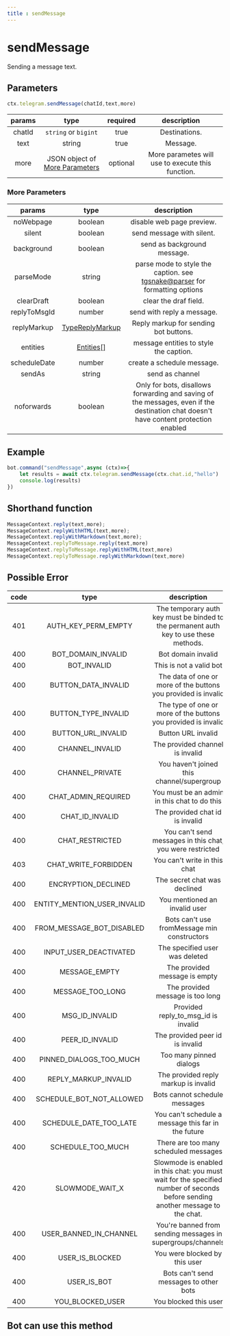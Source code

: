 ```yaml
--- 
title : sendMessage 
--- 
```

# sendMessage
Sending a message text. 
## Parameters 
```ts 
ctx.telegram.sendMessage(chatId,text,more)
```

| params | type | required | description | 
| :----: | :---: | :-----: | :---------: |
| chatId | `string` or `bigint` | true | Destinations. | 
| text | string | true | Message. | 
| more | JSON object of [More Parameters](#more-parameters) | optional | More parametes will use to execute this function. | 

### More Parameters 

| params | type | description | 
| :----: | :---: | :---------: |
| noWebpage | boolean | disable web page preview. | 
| silent | boolean | send message with silent. | 
| background | boolean | send as background message. | 
| parseMode | string | parse mode to style the caption. see [tgsnake@parser](https://github.com/tgsnake/parser#available-parsemode) for formatting options | 
| clearDraft | boolean | clear the draf field. | 
| replyToMsgId | number | send with reply a message. | 
| replyMarkup | [TypeReplyMarkup](/beta/modules/Utils.html#TypeReplyMarkup) | Reply markup for sending bot buttons. | 
| entities | [Entities[]](https://github.com/tgsnake/parser/blob/5f4497d7fcd7bae610328005d411fd91bf37d7af/src/Entities.ts#L37) | message entities to style the caption. | 
| scheduleDate | number | create a schedule message. | 
| sendAs | string | send as channel | 
| noforwards | boolean | Only for bots, disallows forwarding and saving of the messages, even if the destination chat doesn't have content protection enabled |

## Example 
```ts highlight="2"
bot.command("sendMessage",async (ctx)=>{
    let results = await ctx.telegram.sendMessage(ctx.chat.id,"hello")
    console.log(results)
})
```
## Shorthand function
```ts
MessageContext.reply(text,more);
MessageContext.replyWithHTML(text,more);
MessageContext.replyWithMarkdown(text,more);
MessageContext.replyToMessage.reply(text,more)
MessageContext.replyToMessage.replyWithHTML(text,more) 
MessageContext.replyToMessage.replyWithMarkdown(text,more) 
```
## Possible Error 
| code | type | description | 
| :---: | :---: | :------:| 
|401|AUTH_KEY_PERM_EMPTY|The temporary auth key must be binded to the permanent auth key to use these methods.|
|400|BOT_DOMAIN_INVALID|Bot domain invalid|
|400|BOT_INVALID|This is not a valid bot|
|400|BUTTON_DATA_INVALID|The data of one or more of the buttons you provided is invalid|
|400|BUTTON_TYPE_INVALID|The type of one or more of the buttons you provided is invalid|
|400|BUTTON_URL_INVALID|Button URL invalid|
|400|CHANNEL_INVALID|The provided channel is invalid|
|400|CHANNEL_PRIVATE|You haven't joined this channel/supergroup|
|400|CHAT_ADMIN_REQUIRED|You must be an admin in this chat to do this|
|400|CHAT_ID_INVALID|The provided chat id is invalid|
|400|CHAT_RESTRICTED|You can't send messages in this chat, you were restricted|
|403|CHAT_WRITE_FORBIDDEN|You can't write in this chat|
|400|ENCRYPTION_DECLINED|The secret chat was declined|
|400|ENTITY_MENTION_USER_INVALID|You mentioned an invalid user|
|400|FROM_MESSAGE_BOT_DISABLED|Bots can't use fromMessage min constructors|
|400|INPUT_USER_DEACTIVATED|The specified user was deleted|
|400|MESSAGE_EMPTY|The provided message is empty|
|400|MESSAGE_TOO_LONG|The provided message is too long|
|400|MSG_ID_INVALID|Provided reply_to_msg_id is invalid|
|400|PEER_ID_INVALID|The provided peer id is invalid|
|400|PINNED_DIALOGS_TOO_MUCH|Too many pinned dialogs|
|400|REPLY_MARKUP_INVALID|The provided reply markup is invalid|
|400|SCHEDULE_BOT_NOT_ALLOWED|Bots cannot schedule messages|
|400|SCHEDULE_DATE_TOO_LATE|You can't schedule a message this far in the future|
|400|SCHEDULE_TOO_MUCH|There are too many scheduled messages|
|420|SLOWMODE_WAIT_X|Slowmode is enabled in this chat: you must wait for the specified number of seconds before sending another message to the chat.|
|400|USER_BANNED_IN_CHANNEL|You're banned from sending messages in supergroups/channels|
|400|USER_IS_BLOCKED|You were blocked by this user|
|400|USER_IS_BOT|Bots can't send messages to other bots|
|400|YOU_BLOCKED_USER|You blocked this user|


## Bot can use this method